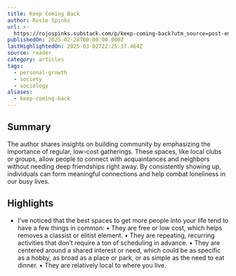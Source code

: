```yaml
---
title: Keep Coming Back
author: Rosie Spinks
url: >-
  https://rojospinks.substack.com/p/keep-coming-back?utm_source=post-email-title&publication_id=4486&post_id=158037835&utm_campaign=email-post-title&isFreemail=true&r=og9hp&triedRedirect=true&utm_medium=email
publishedOn: 2025-02-28T00:00:00.000Z
lastHighlightedOn: 2025-03-02T22:25:37.464Z
source: reader
category: articles
tags:
  - personal-growth
  - society
  - sociology
aliases:
  - keep-coming-back
---
```

## Summary

The author shares insights on building community by emphasizing the importance of regular, low-cost gatherings. These spaces, like local clubs or groups, allow people to connect with acquaintances and neighbors without needing deep friendships right away. By consistently showing up, individuals can form meaningful connections and help combat loneliness in our busy lives.

## Highlights
- I’ve noticed that the best spaces to get more people into your life tend to have a few things in common:
  • They are free or low cost, which helps removes a classist or elitist element.
  • They are repeating, recurring activities that don’t require a ton of scheduling in advance.
  • They are centered around a shared interest or need, which could be as specific as a hobby, as broad as a place or park, or as simple as the need to eat dinner.
  • They are relatively local to where you live.
